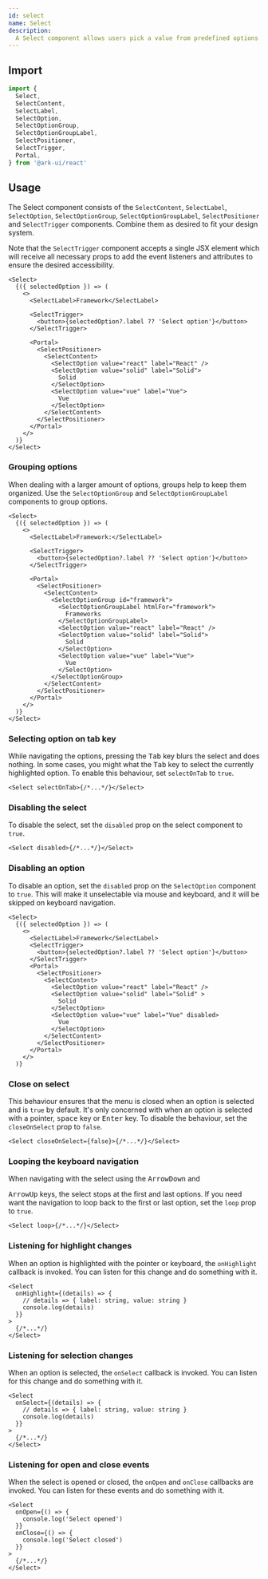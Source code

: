 ```yaml
---
id: select
name: Select
description:
  A Select component allows users pick a value from predefined options.
---
```


## Import

```ts
import {
  Select,
  SelectContent,
  SelectLabel,
  SelectOption,
  SelectOptionGroup,
  SelectOptionGroupLabel,
  SelectPositioner,
  SelectTrigger,
  Portal,
} from '@ark-ui/react'
```

## Usage

The Select component consists of the `SelectContent`, `SelectLabel`,
`SelectOption`, `SelectOptionGroup`, `SelectOptionGroupLabel`,
`SelectPositioner` and `SelectTrigger` components. Combine them as desired to
fit your design system.

Note that the `SelectTrigger` component accepts a single JSX element which will
receive all necessary props to add the event listeners and attributes to ensure
the desired accessibility.

```tsx
<Select>
  {({ selectedOption }) => (
    <>
      <SelectLabel>Framework</SelectLabel>

      <SelectTrigger>
        <button>{selectedOption?.label ?? 'Select option'}</button>
      </SelectTrigger>

      <Portal>
        <SelectPositioner>
          <SelectContent>
            <SelectOption value="react" label="React" />
            <SelectOption value="solid" label="Solid">
              Solid
            </SelectOption>
            <SelectOption value="vue" label="Vue">
              Vue
            </SelectOption>
          </SelectContent>
        </SelectPositioner>
      </Portal>
    </>
  )}
</Select>
```

### Grouping options

When dealing with a larger amount of options, groups help to keep them
organized. Use the `SelectOptionGroup` and `SelectOptionGroupLabel` components
to group options.

```tsx {13-16}
<Select>
  {({ selectedOption }) => (
    <>
      <SelectLabel>Framework:</SelectLabel>

      <SelectTrigger>
        <button>{selectedOption?.label ?? 'Select option'}</button>
      </SelectTrigger>

      <Portal>
        <SelectPositioner>
          <SelectContent>
            <SelectOptionGroup id="framework">
              <SelectOptionGroupLabel htmlFor="framework">
                Frameworks
              </SelectOptionGroupLabel>
              <SelectOption value="react" label="React" />
              <SelectOption value="solid" label="Solid">
                Solid
              </SelectOption>
              <SelectOption value="vue" label="Vue">
                Vue
              </SelectOption>
            </SelectOptionGroup>
          </SelectContent>
        </SelectPositioner>
      </Portal>
    </>
  )}
</Select>
```

### Selecting option on tab key

While navigating the options, pressing the <kbd>Tab</kbd> key blurs the select
and does nothing. In some cases, you might what the <kbd>Tab</kbd> key to select
the currently highlighted option. To enable this behaviour, set `selectOnTab` to
`true`.

```tsx
<Select selectOnTab>{/*...*/}</Select>
```

### Disabling the select

To disable the select, set the `disabled` prop on the select component to
`true`.

```tsx
<Select disabled>{/*...*/}</Select>
```

### Disabling an option

To disable an option, set the `disabled` prop on the `SelectOption` component to
`true`. This will make it unselectable via mouse and keyboard, and it will be
skipped on keyboard navigation.

```tsx {15}
<Select>
  {({ selectedOption }) => (
    <>
      <SelectLabel>Framework</SelectLabel>
      <SelectTrigger>
        <button>{selectedOption?.label ?? 'Select option'}</button>
      </SelectTrigger>
      <Portal>
        <SelectPositioner>
          <SelectContent>
            <SelectOption value="react" label="React" />
            <SelectOption value="solid" label="Solid" >
              Solid
            </SelectOption>
            <SelectOption value="vue" label="Vue" disabled>
              Vue
            </SelectOption>
          </SelectContent>
        </SelectPositioner>
      </Portal>
    </>
  )}
```

### Close on select

This behaviour ensures that the menu is closed when an option is selected and is
`true` by default. It's only concerned with when an option is selected with a
pointer, <kbd>space</kbd> key or <kbd>Enter</kbd> key. To disable the behaviour,
set the `closeOnSelect` prop to `false`.

```tsx
<Select closeOnSelect={false}>{/*...*/}</Select>
```

### Looping the keyboard navigation

When navigating with the select using the <kbd>ArrowDown</kbd> and

<kbd>ArrowUp</kbd> keys, the select stops at the first and last options. If you need
want the navigation to loop back to the first or last option, set the `loop` prop
to `true`.

```tsx
<Select loop>{/*...*/}</Select>
```

### Listening for highlight changes

When an option is highlighted with the pointer or keyboard, the `onHighlight`
callback is invoked. You can listen for this change and do something with it.

```tsx
<Select
  onHighlight={(details) => {
    // details => { label: string, value: string }
    console.log(details)
  }}
>
  {/*...*/}
</Select>
```

### Listening for selection changes

When an option is selected, the `onSelect` callback is invoked. You can listen
for this change and do something with it.

```tsx
<Select
  onSelect={(details) => {
    // details => { label: string, value: string }
    console.log(details)
  }}
>
  {/*...*/}
</Select>
```

### Listening for open and close events

When the select is opened or closed, the `onOpen` and `onClose` callbacks are
invoked. You can listen for these events and do something with it.

```tsx
<Select
  onOpen={() => {
    console.log('Select opened')
  }}
  onClose={() => {
    console.log('Select closed')
  }}
>
  {/*...*/}
</Select>
```
